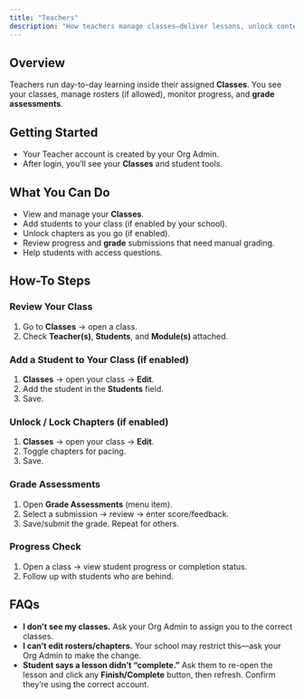 ```yaml
---
title: "Teachers"
description: "How teachers manage classes—deliver lessons, unlock content, track progress, and grade assessments."
---
```


## Overview

Teachers run day-to-day learning inside their assigned **Classes**. You see your classes, manage rosters (if allowed), monitor progress, and **grade assessments**.

## Getting Started

- Your Teacher account is created by your Org Admin.
- After login, you’ll see your **Classes** and student tools.

## What You Can Do

- View and manage your **Classes**.
- Add students to your class (if enabled by your school).
- Unlock chapters as you go (if enabled).
- Review progress and **grade** submissions that need manual grading.
- Help students with access questions.

## How-To Steps

### **Review Your Class**

1. Go to **Classes** → open a class.
2. Check **Teacher(s)**, **Students**, and **Module(s)** attached.

### **Add a Student to Your Class (if enabled)**

1. **Classes** → open your class → **Edit**.
2. Add the student in the **Students** field.
3. Save.

### **Unlock / Lock Chapters (if enabled)**

1. **Classes** → open your class → **Edit**.
2. Toggle chapters for pacing.
3. Save.

### **Grade Assessments**

1. Open **Grade Assessments** (menu item).
2. Select a submission → review → enter score/feedback.
3. Save/submit the grade. Repeat for others.

### **Progress Check**

1. Open a class → view student progress or completion status.
2. Follow up with students who are behind.

## FAQs

- **I don’t see my classes.** Ask your Org Admin to assign you to the correct classes.
- **I can’t edit rosters/chapters.** Your school may restrict this—ask your Org Admin to make the change.
- **Student says a lesson didn’t “complete.”** Ask them to re-open the lesson and click any **Finish/Complete** button, then refresh. Confirm they’re using the correct account.